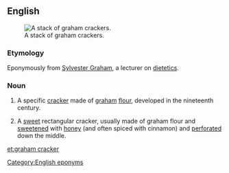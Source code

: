 ==English==
{{wikipedia}}
[[File:Graham-Cracker-Stack.jpg|right|thumb|A stack of graham crackers.]]

===Etymology===
Eponymously from [[w:Sylvester Graham|Sylvester Graham]], a lecturer on [[dietetics]].

===Noun===
{{en-noun|head=[[graham]] [[cracker]]}}

# {{context|US|dated|lang=en}} A specific [[cracker]] made of [[graham]] [[flour]], developed in the nineteenth century.
# {{context|US|by extension|lang=en}} A [[sweet]] rectangular cracker, usually made of graham flour and [[sweeten]]ed with [[honey]] (and often spiced with cinnamon) and [[perforate]]d down the middle.

[[Category:English eponyms]]

[[et:graham cracker]]